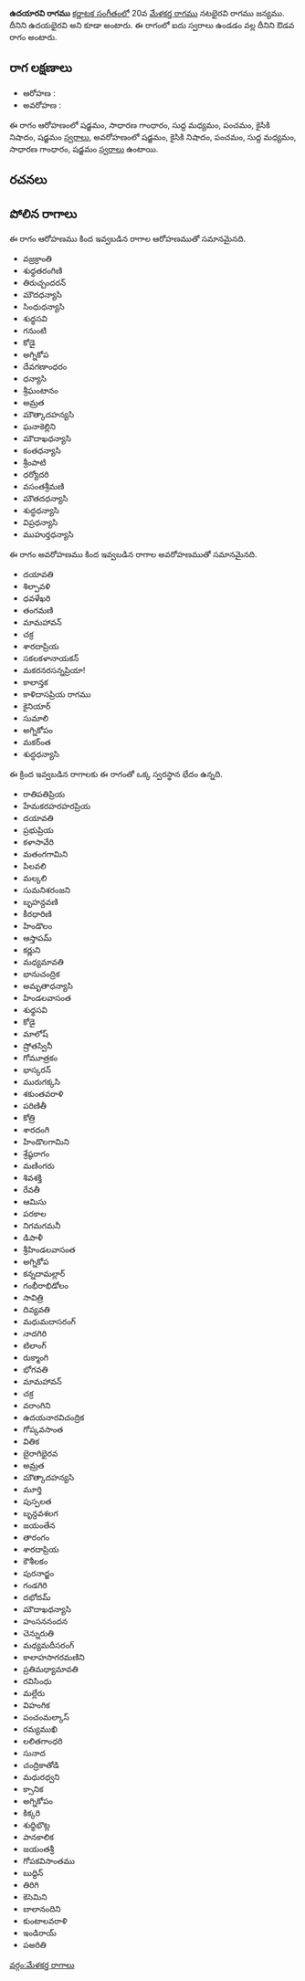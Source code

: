 {{Infobox ragam
	| name          	= ఉదయారవి
	| synonym	    	= ఉదయభైరవి
	| mela          	= 
	| chakra        	= 
	| janaka        	= 
	| type          	= ఔడవ
	| arohanam      	= {{svaraC|S|G2|M1|P|N2|S'}} 
	| avarohanam    	= {{svaraC|S'|N2|P|M1|G2|S}}
	| jeeva         	=
	| chhaya        	=
	| nyasa         	=
	| vishesha      	= 
	| equivalent  		= 
}}
{{కర్ణాటక సంగీత రాగాలు}}
'''ఉదయారవి రాగము''' [[కర్ణాటక సంగీతం]]లో 20వ [[మేళకర్త రాగము]] నటభైరవి రాగము జన్యము. దీనిని ఉదయభైరవి అని కూడా అంటారు. ఈ రాగంలో ఐదు స్వరాలు ఉండడం వల్ల దీనిని ఔడవ రాగం అంటారు.


==రాగ లక్షణాలు==


* ఆరోహణ : {{svaraC|S|G2|M1|P|N2|S'}} 
* అవరోహణ : {{svaraC|S'|N2|P|M1|G2|S}}

ఈ రాగం ఆరోహణంలో షడ్జమం, సాధారణ గాంధారం, సుద్ద మధ్యమం, పంచమం, కైసికి నిషాదం, షడ్జమం [[స్వరాలు]], అవరోహణంలో షడ్జమం, కైసికి నిషాదం, పంచమం, సుద్ద మధ్యమం, సాధారణ గాంధారం, షడ్జమం [[స్వరాలు]] ఉంటాయి.

==రచనలు==



==పోలిన రాగాలు==
ఈ రాగం ఆరోహణము కింద ఇవ్వబడిన రాగాల ఆరోహణముతో సమానమైనది.
* వజ్రక్రాంతి
* శుధ్ధతరంగిణి
* తిరుచ్చందరన్
* మౌదధన్యాసి
* సింధుధన్యాసి
* శుధ్ధసవి
* గనుంటి
* కోడై
* అగ్నికోప
* దేవగణాంధరం
* ధన్యాసి
* శ్రీఘంటానం
* అమ్రత
* మౌత్కాదహన్యసి
* ఘనాకెల్లిని
* మౌదాఖధన్యాసి
* కంతధన్యాసి
* శ్రీంపాటి
* ధర్యోదరి
* వసంతశ్రీమణి
* మౌతదధన్యాసి
* శుద్ధధన్యాసి
* విప్రధన్యాసి
* ముహుర్తధన్యాసి

ఈ రాగం అవరోహణము కింద ఇవ్వబడిన రాగాల అవరోహణముతో సమానమైనది.
* దయావతి
* శిల్పావళి
* ధవళేఖరి
* తంగమణి
* మామహావన్
* చక్ర
* శారదాప్రియ
* సకలకళానాయకన్
* మకరనరసన్నప్రియా!
* కాలాన్తక
* కాళిదాసప్రియ రాగము
* కైనియార్
* సుమాలి
* అగ్నికోపం
* మకర్ంత
* శుద్ధధన్యాసి

ఈ క్రింద ఇవ్వబడిన రాగాలకు ఈ రాగంతో ఒక్క స్వరస్థాన భేదం ఉన్నది.
* రాతిపతిప్రియ
* హేమకరహరహరప్రియ
* దయావతి
* ప్రభుప్రియ
* కళాసావేరి
* మతంగగామిని
* పిలవలి
* మల్కలి
* సుమనిశరంజని
* బృహన్దవణి
* కీరధారిణి
* హిండొలం
* ఆస్తాపమ్
* కర్ణుని
* మధ్యమావతి
* భానుచంద్రిక
* అమృతాధన్యాసి
* హిండలవాసంత
* శుధ్ధసవి
* కోడై
* మాలోష్
* ష్రోతస్వినీ
* గోమూత్రకం
* భాస్కరన్
* మురుగక్కసి
* శకుంతవరాళి
* పరిణితీ
* కోత్రి
* శారదంగి
* హిండొలగామిని
* శ్రేష్ఠరాగం
* మణింగరు
* శివశక్తి
* రేవతీ
* ఆమిసు
* పరకాల
* నిగమగమనీ
* డిపాళీ
* శ్రీహిండలవాసంత
* అగ్నికోప
* కన్నదామల్లార్
* గంభీరాభిడోలం
* సావిత్రి
* దివ్యవతి
* మధుమదాసరంగ్
* నాదగిరి
* టిలాంగ్
* రుక్మాంగి
* భోగవతి
* మామహావన్
* చక్ర
* వరాంగిని
* ఉదయనారవిచంద్రిక
* గోప్కవసాంత
* వితిక
* బైరాగిభైరవ
* అమ్రత
* మౌత్కాదహన్యసి
* మూర్తి
* పుస్పలత
* బృన్దవశలగ
* జయంతేన
* తారంగం
* శారదాప్రియ
* కౌశీలకం
* పురనాద్జం
* గండగిరి
* దభోదమ్
* మౌదాఖధన్యాసి
* హంసననందన
* చెన్నురుతి
* మధ్యమదీసరంగ్
* కాలాహసాగరమణిని
* ప్రతిమధ్యామావతి
* రవిసింధు
* మల్లేరు
* విహంగిక
* పంచంమల్కాస్
* రమ్యముఖి
* లలితగాంధరి
* సునాద
* చంద్రికాతోడి
* మధురధ్వని
* క్సానిక
* అగ్నికోపం
* కిక్కరి
* శుధ్ధిభొట్ల
* పానకాలిక
* జయంతశ్రీ
* గోపకవిసాంతము
* బుద్దిన్
* తిరిగి
* కెసెమిని
* బాలానందిని
* కుంటాలవరాళి
* ఇండిరాయ్
* పఅరితి



[[వర్గం:మేళకర్త రాగాలు]]